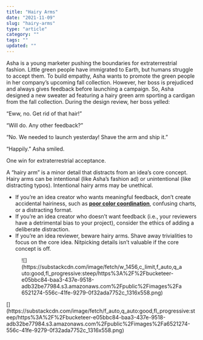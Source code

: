 ```yaml
---
title: "Hairy Arms"
date: "2021-11-09"
slug: "hairy-arms"
type: "article"
category: ""
tags: ""
updated: ""
---
```


Asha is a young marketer pushing the boundaries for extraterrestrial fashion. Little green people have immigrated to Earth, but humans struggle to accept them. To build empathy, Asha wants to promote the green people in her company’s upcoming fall collection. However, her boss is prejudiced and always gives feedback before launching a campaign. So, Asha designed a new sweater ad featuring a hairy green arm sporting a cardigan from the fall collection. During the design review, her boss yelled:

“Eww, no. Get rid of that hair!”

“Will do. Any other feedback?”

“No. We needed to launch yesterday! Shave the arm and ship it.”

“Happily.” Asha smiled.

One win for extraterrestrial acceptance.

A “hairy arm” is a minor detail that distracts from an idea’s core concept. Hairy arms can be intentional (like Asha’s fashion ad) or unintentional (like distracting typos). Intentional hairy arms may be unethical.

- If you’re an idea creator who wants meaningful feedback, don’t create accidental hairiness, such as **[poor color coordination](https://andersun.substack.com/p/three-thing-thursday)**, confusing charts, or a distracting format.
- If you’re an idea creator who doesn’t want feedback (i.e., your reviewers have a detrimental bias to your project), consider the ethics of adding a deliberate distraction.
- If you’re an idea reviewer, beware hairy arms. Shave away trivialities to focus on the core idea. Nitpicking details isn’t valuable if the core concept is off.

<figure class="wp-block-image">![](https://substackcdn.com/image/fetch/w_1456,c_limit,f_auto,q_auto:good,fl_progressive:steep/https%3A%2F%2Fbucketeer-e05bbc84-baa3-437e-9518-adb32be77984.s3.amazonaws.com%2Fpublic%2Fimages%2Fa6521274-556c-41fe-9279-0f32ada7752c_1316x558.png)</figure>[](https://substackcdn.com/image/fetch/f_auto,q_auto:good,fl_progressive:steep/https%3A%2F%2Fbucketeer-e05bbc84-baa3-437e-9518-adb32be77984.s3.amazonaws.com%2Fpublic%2Fimages%2Fa6521274-556c-41fe-9279-0f32ada7752c_1316x558.png)